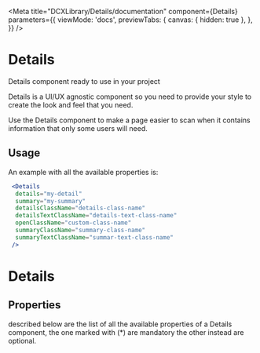 
<Meta 
  title="DCXLibrary/Details/documentation"
  component={Details}
    parameters={{
    viewMode: 'docs',
    previewTabs: {
      canvas: { hidden: true },
    },
  }}
/>

# Details

Details component ready to use in your project

Details is a UI/UX agnostic component so you need to provide your style to create the look and feel that you need.

Use the Details component to make a page easier to scan when it contains information that only some users will need.

## Usage

An example with all the available properties is:

```jsx
 <Details
  details="my-detail"
  summary="my-summary"
  detailsClassName="details-class-name"
  detailsTextClassName="details-text-class-name"
  openClassName="custom-class-name"
  summaryClassName="summary-class-name"
  summaryTextClassName="summar-text-class-name"
 />
```

# Details

## Properties

described below are the list of all the available properties of a Details component, the one marked with (\*) are mandatory the other instead are optional.

<Props of={Details} />